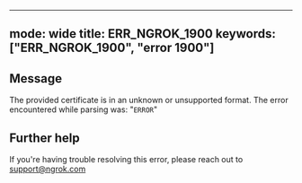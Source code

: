 
---
mode: wide
title: ERR_NGROK_1900
keywords: ["ERR_NGROK_1900", "error 1900"]
---

## Message
The provided certificate is in an unknown or unsupported format. The error encountered while parsing was: "`ERROR`"




## Further help
If you're having trouble resolving this error, please reach out to [support@ngrok.com](mailto:support@ngrok.com?subject=Help%20with%20ERR_NGROK_1900)

